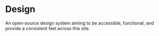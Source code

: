 # Design

An open-source design system aiming to be accessible, functional, and provide a consistent feel across this site.
